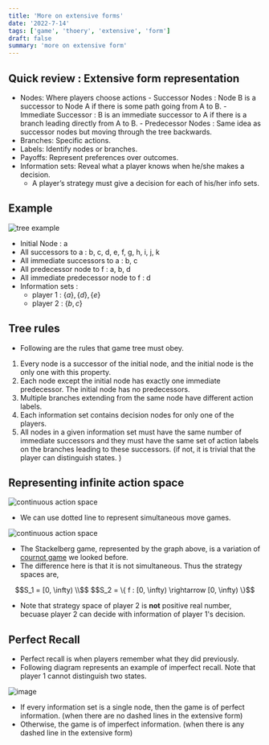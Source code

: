 ```yaml
---
title: 'More on extensive forms'
date: '2022-7-14'
tags: ['game', 'thoery', 'extensive', 'form']
draft: false
summary: 'more on extensive form'
---
```



<Tex></Tex>

## Quick review : Extensive form representation

- Nodes: Where players choose actions - Successor Nodes : Node B is a successor to Node A if there is some path going from
  A to B. - Immediate Successor : B is an immediate successor to A if there is a branch leading
  directly from A to B. - Predecessor Nodes : Same idea as successor nodes but moving through the tree
  backwards.
- Branches: Specific actions.
- Labels: Identify nodes or branches.
- Payoffs: Represent preferences over outcomes.
- Information sets: Reveal what a player knows when he/she makes a decision.
  - A player’s strategy must give a decision for each of his/her info sets.

## Example

![tree example](/static/images/game-thoery/tree1.png)

- Initial Node : a
- All successors to a : b, c, d, e, f, g, h, i, j, k
- All immediate successors to a : b, c
- All predecessor node to f : a, b, d
- All immediate predecessor node to f : d
- Information sets :
  - player 1 : $\{a\}, \{d\}, \{e\}$
  - player 2 : $\{b, c\}$

## Tree rules

- Following are the rules that game tree must obey.

1. Every node is a successor of the initial node, and the initial node is the only one
   with this property.
2. Each node except the initial node has exactly one immediate predecessor. The
   initial node has no predecessors.
3. Multiple branches extending from the same node have different action labels.
4. Each information set contains decision nodes for only one of the players.
5. All nodes in a given information set must have the same number of immediate
   successors and they must have the same set of action labels on the branches
   leading to these successors. (if not, it is trivial that the player can distinguish states. )

## Representing infinite action space

![continuous action space](/static/images/game-thoery/tree2.png)

- We can use dotted line to represent simultaneous move games.

![continuous action space](/static/images/game-thoery/tree3.png)

- The Stackelberg game, represented by the graph above, is a variation of [cournot game](./cournot) we looked before.
- The difference here is that it is not simultaneous. Thus the strategy spaces are,

<center> 
$$S_1 = [0, \infty) \\$$
$$S_2 = \{ f : [0, \infty) \rightarrow [0, \infty) \}$$
</center>

- Note that strategy space of player 2 is **not** positive real number, becuase player 2 can decide with information of player 1's decision.

## Perfect Recall

- Perfect recall is when players remember what they did previously.
- Following diagram represents an example of imperfect recall. Note that player 1 cannot distinguish two states.

![image](/static/images/game-thoery/tree4.png)

- If every information set is a single node, then the game is of perfect
  information. (when there are no dashed lines in the extensive form)
- Otherwise, the game is of imperfect information. (when there is any
  dashed line in the extensive form)
